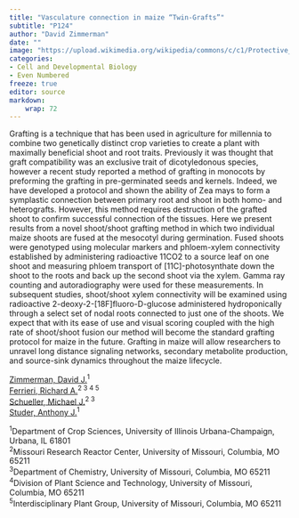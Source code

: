 ```yaml
---
title: "Vasculature connection in maize “Twin-Grafts”"
subtitle: "P124"
author: "David Zimmerman"
date: ""
image: "https://upload.wikimedia.org/wikipedia/commons/c/c1/Protective_Coleoptile_Tip_in_Zea_Mays_Embryo_%2847691344541%29.jpg"
categories: 
- Cell and Developmental Biology
- Even Numbered
freeze: true
editor: source
markdown: 
    wrap: 72
---
```


Grafting is a technique that has been used in agriculture for millennia to combine two genetically distinct crop varieties to create a plant with maximally beneficial shoot and root traits. Previously it was thought that graft compatibility was an exclusive trait of dicotyledonous species, however a recent study reported a method of grafting in monocots by preforming the grafting in pre-germinated seeds and kernels. Indeed, we have developed a protocol and shown the ability of Zea mays to form a symplastic connection between primary root and shoot in both homo- and heterografts. However, this method requires destruction of the grafted shoot to confirm successful connection of the tissues. Here we present results from a novel shoot/shoot grafting method in which two individual maize shoots are fused at the mesocotyl during germination. Fused shoots were genotyped using molecular markers and phloem-xylem connectivity established by administering radioactive 11CO2 to a source leaf on one shoot and measuring phloem transport of [11C]-photosynthate down the shoot to the roots and back up the second shoot via the xylem. Gamma ray counting and autoradiography were used for these measurements. In subsequent studies, shoot/shoot xylem connectivity will be examined using radioactive 2-deoxy-2-[18F]fluoro-D-glucose administered hydroponically through a select set of nodal roots connected to just one of the shoots. We expect that with its ease of use and visual scoring coupled with the high rate of shoot/shoot fusion our method will become the standard grafting protocol for maize in the future. Grafting in maize will allow researchers to unravel long distance signaling networks, secondary metabolite production, and source-sink dynamics throughout the maize lifecycle.

<a href='mailto:djz3@illinois.edu'>Zimmerman, David J.</a><sup>1</sup><br><a href='mailto:ferrierir@missouri.edu'>Ferrieri, Richard A.</a><sup>2 3 4 5</sup><br><a href='mailto:schuellerm@missouri.edu'>Schueller, Michael J.</a><sup>2 3</sup><br><a href='mailto:astuder@illinois.edu'>Studer, Anthony J.</a><sup>1</sup><br>

<sup>1</sup>Department of Crop Sciences, University of Illinois Urbana-Champaign, Urbana, IL 61801<br><sup>2</sup>Missouri Research Reactor Center, University of Missouri, Columbia, MO 65211<br><sup>3</sup>Department of Chemistry, University of Missouri, Columbia, MO 65211<br><sup>4</sup>Division of Plant Science and Technology, University of Missouri, Columbia, MO 65211<br><sup>5</sup>Interdisciplinary Plant Group, University of Missouri, Columbia, MO 65211<br>